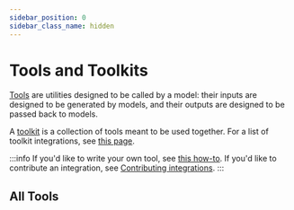 ```yaml
---
sidebar_position: 0
sidebar_class_name: hidden
---
```


# Tools and Toolkits


[Tools](/docs/concepts/#tools) are utilities designed to be called by a model: their inputs are designed to be generated by models, and their outputs are designed to be passed back to models.

A [toolkit](/docs/concepts#toolkits) is a collection of tools meant to be used together. For a list of toolkit integrations, see [this page](/docs/integrations/toolkits/).

:::info
If you'd like to write your own tool, see [this how-to](/docs/how_to/custom_tools/). If you'd like to contribute an integration, see [Contributing integrations](/docs/contributing).
:::

## All Tools

<IndexTable />
